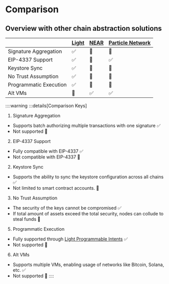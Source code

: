 # Comparison

## Overview with other chain abstraction solutions

|                        | [Light](https://light.so) | [NEAR](https://near.org) | [Particle Network](https://particle.network) |
| ---------------------- | :------------------------ | :----------------------- | :------------------------------------------- |
| Signature Aggregation  | ✅                        | 🛑                       | 🛑                                           |
| EIP-4337 Support       | ✅                        | 🔴                       | ✅                                           |
| Keystore Sync          | ✅                        | 🔶                       | 🔶                                           |
| No Trust Assumption    | ✅                        | 🔶                       | 🔶                                           |
| Programmatic Execution | ✅                        | 🛑                       | 🛑                                           |
| Alt VMs                | 🛑                        | ✅                       | ✅                                           |

::::warning
:::details[Comparison Keys]

1. Signature Aggregation

- Supports batch authorizing multiple transactions with one signature ✅
- Not supported 🔴

2. EIP-4337 Support

- Fully compatible with EIP-4337 ✅
- Not compatible with EIP-4337 🔴

2. Keystore Sync

- Supports the ability to sync the keystore configuration across all chains ✅
- Not limited to smart contract accounts. 🔶

3. No Trust Assumption

- The security of the keys cannot be compromised ✅
- If total amount of assets exceed the total security, nodes can collude to steal funds 🔶

5. Programmatic Execution

- Fully supported through [Light Programmable Intents](/light-programmable-intents) ✅
- Not supported 🔴

6. Alt VMs

- Supports multiple VMs, enabling usage of networks like Bitcoin, Solana, etc. ✅
- Not supported 🛑
  ::::
